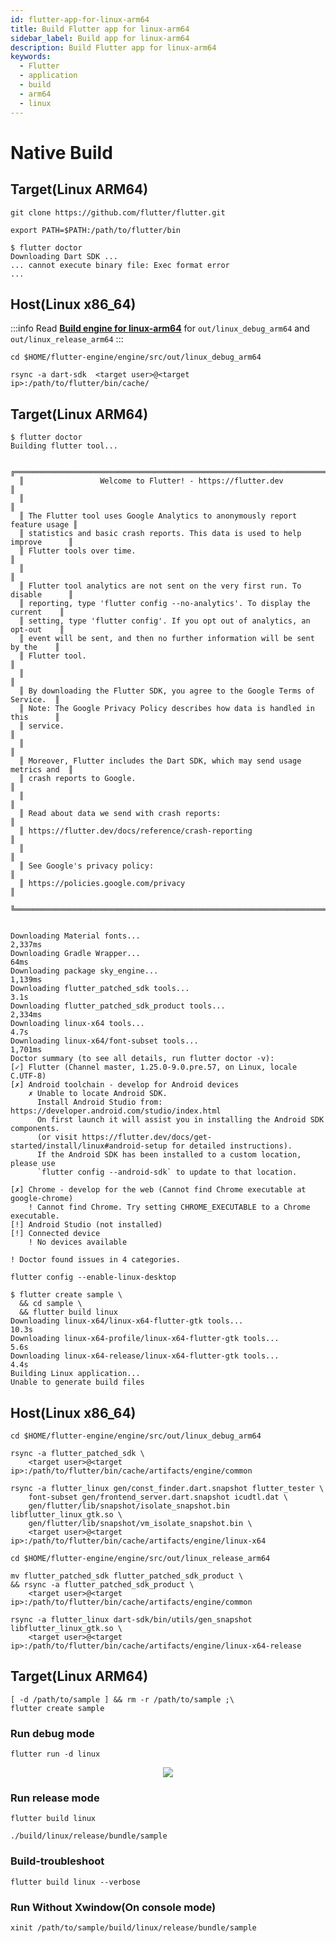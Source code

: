 ```yaml
---
id: flutter-app-for-linux-arm64
title: Build Flutter app for linux-arm64
sidebar_label: Build app for linux-arm64
description: Build Flutter app for linux-arm64
keywords:
  - Flutter
  - application
  - build
  - arm64
  - linux
---
```



# Native Build

## Target(Linux ARM64)

```shell
git clone https://github.com/flutter/flutter.git
```

```shell
export PATH=$PATH:/path/to/flutter/bin
```

```shell
$ flutter doctor
Downloading Dart SDK ...
... cannot execute binary file: Exec format error
...
```

## Host(Linux x86_64)

:::info
Read **[Build engine for linux-arm64](flutter-engine-for-linux-arm64.mdx#flutter-engine)** for `out/linux_debug_arm64` and `out/linux_release_arm64`
:::

```shell
cd $HOME/flutter-engine/engine/src/out/linux_debug_arm64
```

```shell
rsync -a dart-sdk  <target user>@<target ip>:/path/to/flutter/bin/cache/
```

## Target(Linux ARM64)

```shell
$ flutter doctor
Building flutter tool...

  ╔════════════════════════════════════════════════════════════════════════════╗
  ║                 Welcome to Flutter! - https://flutter.dev                  ║
  ║                                                                            ║
  ║ The Flutter tool uses Google Analytics to anonymously report feature usage ║
  ║ statistics and basic crash reports. This data is used to help improve      ║
  ║ Flutter tools over time.                                                   ║
  ║                                                                            ║
  ║ Flutter tool analytics are not sent on the very first run. To disable      ║
  ║ reporting, type 'flutter config --no-analytics'. To display the current    ║
  ║ setting, type 'flutter config'. If you opt out of analytics, an opt-out    ║
  ║ event will be sent, and then no further information will be sent by the    ║
  ║ Flutter tool.                                                              ║
  ║                                                                            ║
  ║ By downloading the Flutter SDK, you agree to the Google Terms of Service.  ║
  ║ Note: The Google Privacy Policy describes how data is handled in this      ║
  ║ service.                                                                   ║
  ║                                                                            ║
  ║ Moreover, Flutter includes the Dart SDK, which may send usage metrics and  ║
  ║ crash reports to Google.                                                   ║
  ║                                                                            ║
  ║ Read about data we send with crash reports:                                ║
  ║ https://flutter.dev/docs/reference/crash-reporting                         ║
  ║                                                                            ║
  ║ See Google's privacy policy:                                               ║
  ║ https://policies.google.com/privacy                                        ║
  ╚════════════════════════════════════════════════════════════════════════════╝


Downloading Material fonts...                                    2,337ms
Downloading Gradle Wrapper...                                       64ms
Downloading package sky_engine...                                1,139ms
Downloading flutter_patched_sdk tools...                            3.1s
Downloading flutter_patched_sdk_product tools...                 2,334ms
Downloading linux-x64 tools...                                      4.7s
Downloading linux-x64/font-subset tools...                       1,701ms
Doctor summary (to see all details, run flutter doctor -v):
[✓] Flutter (Channel master, 1.25.0-9.0.pre.57, on Linux, locale C.UTF-8)
[✗] Android toolchain - develop for Android devices
    ✗ Unable to locate Android SDK.
      Install Android Studio from: https://developer.android.com/studio/index.html
      On first launch it will assist you in installing the Android SDK components.
      (or visit https://flutter.dev/docs/get-started/install/linux#android-setup for detailed instructions).
      If the Android SDK has been installed to a custom location, please use
      `flutter config --android-sdk` to update to that location.

[✗] Chrome - develop for the web (Cannot find Chrome executable at google-chrome)
    ! Cannot find Chrome. Try setting CHROME_EXECUTABLE to a Chrome executable.
[!] Android Studio (not installed)
[!] Connected device
    ! No devices available

! Doctor found issues in 4 categories.
```

```shell
flutter config --enable-linux-desktop
```

```shell
$ flutter create sample \
  && cd sample \
  && flutter build linux
Downloading linux-x64/linux-x64-flutter-gtk tools...               10.3s
Downloading linux-x64-profile/linux-x64-flutter-gtk tools...         5.6s
Downloading linux-x64-release/linux-x64-flutter-gtk tools...         4.4s
Building Linux application...
Unable to generate build files
```

## Host(Linux x86_64)

```shell
cd $HOME/flutter-engine/engine/src/out/linux_debug_arm64
```

```shell
rsync -a flutter_patched_sdk \
    <target user>@<target ip>:/path/to/flutter/bin/cache/artifacts/engine/common
```

```shell
rsync -a flutter_linux gen/const_finder.dart.snapshot flutter_tester \
    font-subset gen/frontend_server.dart.snapshot icudtl.dat \
    gen/flutter/lib/snapshot/isolate_snapshot.bin libflutter_linux_gtk.so \
    gen/flutter/lib/snapshot/vm_isolate_snapshot.bin \
    <target user>@<target ip>:/path/to/flutter/bin/cache/artifacts/engine/linux-x64
```

```shell
cd $HOME/flutter-engine/engine/src/out/linux_release_arm64
```

```shell
mv flutter_patched_sdk flutter_patched_sdk_product \
&& rsync -a flutter_patched_sdk_product \
    <target user>@<target ip>:/path/to/flutter/bin/cache/artifacts/engine/common
```

```shell
rsync -a flutter_linux dart-sdk/bin/utils/gen_snapshot libflutter_linux_gtk.so \
    <target user>@<target ip>:/path/to/flutter/bin/cache/artifacts/engine/linux-x64-release
```

## Target(Linux ARM64)

```shell
[ -d /path/to/sample ] && rm -r /path/to/sample ;\
flutter create sample
```

### Run debug mode

```shell
flutter run -d linux
```

<center>
  <img
    src={useBaseUrl("img/lang/flutter/engine/flutter-run-d-linux-arm64.png")}
  />
</center>

### Run release mode

```shell
flutter build linux
```

```shell
./build/linux/release/bundle/sample
```

### Build-troubleshoot

```shell
flutter build linux --verbose
```

### Run Without Xwindow(On console mode)

```shell
xinit /path/to/sample/build/linux/release/bundle/sample
```
